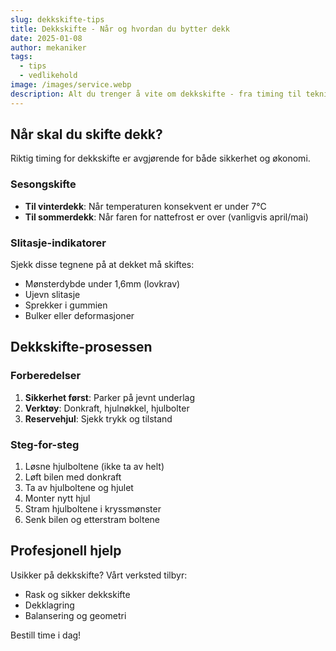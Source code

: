 ```yaml
---
slug: dekkskifte-tips
title: Dekkskifte - Når og hvordan du bytter dekk
date: 2025-01-08
author: mekaniker
tags:
  - tips
  - vedlikehold
image: /images/service.webp
description: Alt du trenger å vite om dekkskifte - fra timing til teknikk. Eksperttips for trygg og effektiv dekkskifte.
---
```


## Når skal du skifte dekk?

Riktig timing for dekkskifte er avgjørende for både sikkerhet og økonomi.

### Sesongskifte

- **Til vinterdekk**: Når temperaturen konsekvent er under 7°C
- **Til sommerdekk**: Når faren for nattefrost er over (vanligvis april/mai)

### Slitasje-indikatorer

Sjekk disse tegnene på at dekket må skiftes:
- Mønsterdybde under 1,6mm (lovkrav)
- Ujevn slitasje
- Sprekker i gummien
- Bulker eller deformasjoner

## Dekkskifte-prosessen

### Forberedelser

1. **Sikkerhet først**: Parker på jevnt underlag
2. **Verktøy**: Donkraft, hjulnøkkel, hjulbolter
3. **Reservehjul**: Sjekk trykk og tilstand

### Steg-for-steg

1. Løsne hjulboltene (ikke ta av helt)
2. Løft bilen med donkraft
3. Ta av hjulboltene og hjulet
4. Monter nytt hjul
5. Stram hjulboltene i kryssmønster
6. Senk bilen og etterstram boltene

## Profesjonell hjelp

Usikker på dekkskifte? Vårt verksted tilbyr:
- Rask og sikker dekkskifte
- Dekklagring
- Balansering og geometri

Bestill time i dag!
